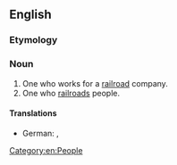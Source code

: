 ==English==

===Etymology===
{{suffix|railroad|er|lang=en}}

===Noun===
{{en-noun}}

# One who works for a [[railroad]] company.
# One who [[railroad]]s people.

====Translations====
{{trans-top|one who works for a railroad company}}
* German: {{t+|de|Eisenbahner|m}}, {{t+|de|Eisenbahnerin|f}}
{{trans-mid}}
{{trans-bottom}}

[[Category:en:People]]